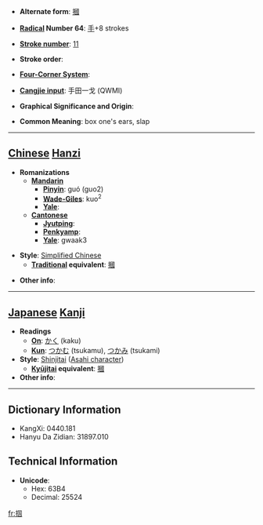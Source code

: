 * '''Alternate form''': [[摑]]

* '''[[Wiktionary:Chinese radical index| Radical]] Number 64''': [[Wiktionary:Chinese radical index 手|手]]+8 strokes

* '''[[Wiktionary:Chinese total strokes index|Stroke number]]''': [[Wiktionary:Chinese total strokes index 11|11]]

* '''Stroke order''': 

* '''[[Wiktionary:Chinese four corner index|Four-Corner System]]''': 

* '''[[Wiktionary:Chinese Cangjie index|Cangjie input]]''': 手田一戈 (QWMI)

* '''Graphical Significance and Origin''': 

* '''Common Meaning''': box one's ears, slap

----

== [[Chinese]] [[Hanzi]] ==

* '''Romanizations'''
** '''[[Mandarin]]'''
*** '''[[Pinyin]]''': guó (guo2)
*** '''[[Wade-Giles]]''': kuo<sup>2</sup>
*** '''[[Yale]]''': 
** '''[[Cantonese]]'''
*** '''[[Jyutping]]''':
*** '''[[Penkyamp]]''': 
*** '''[[Yale]]''': gwaak3

* '''Style''': [[Simplified Chinese]] 
** '''[[Traditional Chinese|Traditional]] equivalent''': [[摑]]

* '''Other info''': 

----

== [[Japanese]] [[Kanji]] ==

* '''Readings'''
** '''[[On]]''': [[かく]] (kaku)
** '''[[Kun]]''': [[つかむ]] (tsukamu), [[つかみ]] (tsukami)
* '''Style''': [[Shinjitai]] ([[Wikipedia:Asahi characters|Asahi character]])
** '''[[Kyūjitai]] equivalent''': [[摑]]
* '''Other info''':  

----

== Dictionary Information ==

* KangXi: 0440.181
* Hanyu Da Zidian: 31897.010

== Technical Information ==

* '''Unicode''':
** Hex: 63B4
** Decimal: 25524

[[fr:掴]]